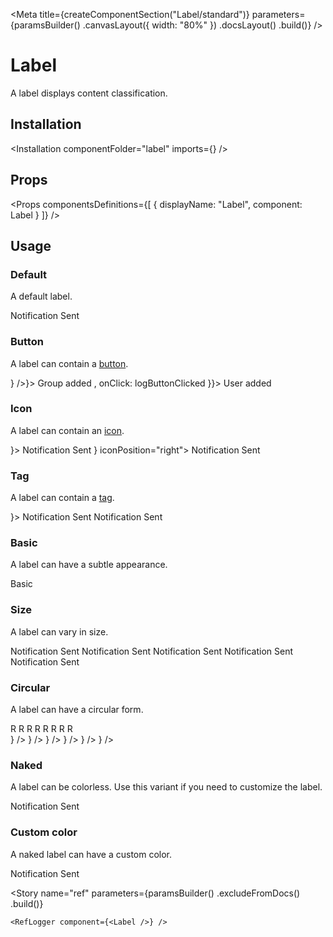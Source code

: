 
<Meta
    title={createComponentSection("Label/standard")}
    parameters={paramsBuilder()
        .canvasLayout({ width: "80%" })
        .docsLayout(<ReactComponentsLayout semanticPath="/elements/label" />)
        .build()}
/>

# Label

A label displays content classification.

## Installation

<Installation componentFolder="label" imports={<Imports />} />

## Props

<HocWarning componentName="Label" semanticPath="/elements/label" />

<Props
    componentsDefinitions={[
        { displayName: "Label", component: Label }
    ]}
/>

## Usage

### Default

A default label.

<Preview>
    <Story name="default">
        <Label>Notification Sent</Label>
    </Story>
</Preview>

### Button

A label can contain a [button](?path=/docs/components-button--default-story).

<Preview>
    <Story name="button">
        <div className="flex items-space-between">
            <Label button={<Button icon={<CloseIcon />} />}>
                Group added
            </Label>
            <Label button={{ icon: <CloseIcon />, onClick: logButtonClicked }}>
                User added
            </Label>
        </div>
    </Story>
</Preview>

### Icon

A label can contain an [icon](?path=/docs/materials-icons--page).

<Preview>
    <Story name="icon">
        <div className="flex items-space-between">
            <Label icon={<CommunicationIcon />}>
                Notification Sent
            </Label>
            <Label icon={<MagnifierIcon />} iconPosition="right">
                Notification Sent
            </Label>
        </div>
    </Story>
</Preview>

### Tag

A label can contain a [tag](?path=/docs/components-label-tag--default-story).

<Preview>
    <Story name="tag">
        <div className="flex items-space-between">
            <Label tag={<Tag className="bg-marine-500" />}>
                Notification Sent
            </Label>
            <Label tag={{ className: "bg-marine-500" }}>
                Notification Sent
            </Label>
        </div>
    </Story>
</Preview>

### Basic

A label can have a subtle appearance.

<Preview>
    <Story name="basic">
        <Label basic>Basic</Label>
    </Story>
</Preview>

### Size

A label can vary in size.

<Preview>
    <Story name="size">
        <div className="flex items-end items-space-between">
            <Label size="mini">Notification Sent</Label>
            <Label size="tiny">Notification Sent</Label>
            <Label size="small">Notification Sent</Label>
            <Label>Notification Sent</Label>
            <Label size="large">Notification Sent</Label>
        </div>
    </Story>
</Preview>

### Circular

A label can have a circular form.

<Preview>
    <Story name="circular">
        <div className="flex">
            <div className="flex items-end items-space-between mr4">
                <Label circular size="mini">R</Label>
                <Label circular size="tiny">R</Label>
                <Label circular size="small">R</Label>
                <Label circular>R</Label>
                <Label circular size="large">R</Label>
                <Label circular size="big">R</Label>
                <Label circular size="huge">R</Label>
                <Label circular size="massive">R</Label>
            </div>
            <div className="flex items-end items-space-between">
                <Label circular size="small" icon={<CommunicationIcon />} />
                <Label circular icon={<CommunicationIcon />} />
                <Label circular size="large" icon={<CommunicationIcon />} />
                <Label circular size="big" icon={<CommunicationIcon />} />
                <Label circular size="huge" icon={<CommunicationIcon />} />
                <Label circular size="massive" icon={<CommunicationIcon />} />
            </div>
        </div>
    </Story>
</Preview>

### Naked

A label can be colorless. Use this variant if you need to customize the label.

<Preview>
    <Story name="naked">
        <div>
            <Label naked>Notification Sent</Label>
        </div>
    </Story>
</Preview>

### Custom color

A naked label can have a custom color.

<Preview>
    <Story name="custom-color">
        <Label
            naked
            style={{
                backgroundColor: "#FFF6E7",
                color: "var(--marine-500)",
                border: "1px solid #FEE9C3"
            }}
        >
            Notification Sent
        </Label>
    </Story>
</Preview>

<Story
    name="ref"
    parameters={paramsBuilder()
        .excludeFromDocs()
        .build()}
>
    <RefLogger component={<Label />} />
</Story>



